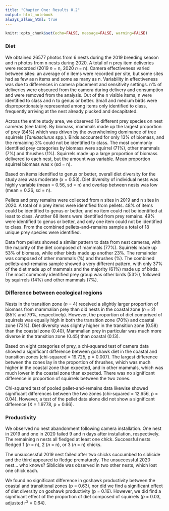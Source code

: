 ```yaml
---
title: "Chapter One: Results 0.2"
output: html_notebook
always_allow_html: true
---
```


```r
knitr::opts_chunk$set(echo=FALSE, message=FALSE, warning=FALSE)
```

### Diet

We obtained 26577 photos from 6 nests during the 2019 breeding season and n photos from n nests during 2020. A total of n prey item deliveries were recorded (2019 *n* = n, 2020 *n* = n). Camera effectiveness varied between sites: an average of n items were recorded per site, but some sites had as few as n items and some as many as n. Variability in effectiveness was due to differences in camera placement and sensitivity settings. n% of deliveries were obscured from the camera during delivery and consumption and were removed from the analysis. Out of the n visible items, n were identified to class and n to genus or better. Small and medium birds were disproportionately represented among items only identified to class, frequently arriving at the nest already plucked and decapitated.

Across the entire study area, we observed 16 different prey species on nest cameras (see table). By biomass, mammals made up the largest proportion of prey (84%) which was driven by the overwhelming dominance of tree squirrels (*Tamiasciurus* spp.). Birds accounted for only 13% of biomass, and the remaining 3% could not be identified to class. The most commonly identified prey categories by biomass were squirrel (71%), other mammals (7%) and thrushes (1%). Squirrels made up a large proportion of biomass delivered to each nest, but the amount was variable. Mean proportion squirrel biomass was x (sd = n). 

Based on items identified to genus or better, overall diet diversity for the study area was moderate (x = 0.53). Diet diversity of individual nests was highly variable (mean = 0.56, sd = n) and overlap between nests was low (mean = 0.26, sd = n).

Pellets and prey remains were collected from n sites in 2019 and n sites in 2020. A total of n prey items were identified from pellets. 48% of items could be identified to genus or better, and no item could not be identified at least to class. Another 68 items were identified from prey remains. 49% were identified to genus or better, and only one item could not be identified to class. From the combined pellets-and-remains sample a total of 18 unique prey species were identified.

Data from pellets showed a similar pattern to data from nest cameras, with the majority of the diet composed of mammals (77%). Squirrels made up 53% of biomass, while other birds made up another 23%. The remainder was composed of other mammals (%) and thrushes (%). The combined pellets-and-remains sample showed a very different pattern, with only 37% of the diet made up of mammals and the majority (61%) made up of birds. The most commonly identified prey group was other birds (53%), followed by squirrels (14%) and other mammals (7%).

### Difference between ecological regions

Nests in the transition zone (*n* = 4) received a slightly larger proportion of biomass from mammalian prey than did nests in the coastal zone (*n* = 2) (85% and 79%, respectively). However, the proportion of diet comprised of squirrels was equally high in both the transition zone (70%) and coastal zone (73%). Diet diversity was slightly higher in the transition zone (0.58) than the coastal zone (0.40), Mammalian prey in particular was much more diverse in the transition zone (0.45) than coastal (0.13).

Based on eight categories of prey, a chi-squared test of camera data showed a significant difference between goshawk diet in the coastal and transition zones (chi-squared = 19.725, p = 0.007). The largest difference between the zones lay in the proportion of thrushes, which was much higher in the coastal zone than expected, and in other mammals, which was much lower in the coastal zone than expected. There was no significant difference in proportion of squirrels between the two zones.

Chi-squared test of pooled pellet-and-remains data likewise showed significant differences between the two zones (chi-squared = 12.656, p = 0.04). However, a test of the pellet data alone did not show a significant difference (X = 1.9778, p = 0.66).

### Productivity

We observed no nest abandonment following camera installation. One nest in 2019 and one in 2020 failed 9 and n days after installation, respectively. The remaining n nests all fledged at least one chick. Successful nests fledged 1 (*n* = n), 2 (*n* = n), or 3 (*n* = n) chicks.

<!-- Productivity difference between years? -->

The unsuccessful 2019 nest failed after two chicks succumbed to siblicide and the third appeared to fledge prematurely. The unsuccessful 2020 nest... who knows? Siblicide was observed in two other nests, which lost one chick each.

We found no significant difference in goshawk productivity between the coastal and transitional zones (p = 0.63), nor did we find a significant effect of diet diversity on goshawk productivity (p = 0.16). However, we did find a significant effect of the proportion of diet composed of squirrels (*p* = 0.03, adjusted r^2^ = 0.64).